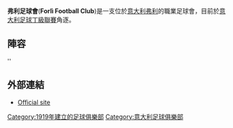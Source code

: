 {{Infobox football club |
  clubname =弗利足球會|
  image    = <!-- 檔案不存在 [[File:Forlì_F.C.png|130px]] ，可從英文維基百科取得 -->|
  fullname = Forlì Football Club |
  nickname = |
  founded  = {{start date and age|df=yes|1919}}|
  ground   = [[意大利|意大利]][[弗利_(意大利)|弗利]][[Stadio_Tullo_Morgagni|Stadio Tullo Morgagni]] |
  capacity = 3,466 |
  chairman = Romano Conficconi |
  manager  = Roberto Rossi |
 league = [[意大利足球丁級聯賽|意大利足球丁級聯賽]] |
 season = 2014–15 |
 position = [[意大利職業足球聯賽|意大利職業足球聯賽]]B組, 17(降級) |
  pattern_la1=_white_stripes|pattern_b1=_whitestripes|pattern_ra1=_white_stripes|
  leftarm1=FF0000|body1=FF0000|rightarm1=FF0000|shorts1=FF0000|socks1=FF0000|
  pattern_la2=|pattern_b2=|pattern_ra2=|
  leftarm2=FFFFFF|body2=FFFFFF|rightarm2=FFFFFF|shorts2=FF0000|socks2=FFFFFF|
}}

'''弗利足球會'''('''Forlì Football Club''')是一支位於[[意大利|意大利]][[弗利_(意大利)|弗利]]的職業足球會，目前於[[意大利足球丁級聯賽|意大利足球丁級聯賽]]角逐。

== 陣容 ==
''{{updated|2015年2月14日}}
{{fs start}}
{{fs player|no=|nat=ITA|name=[[Francesco_Scotti|Francesco Scotti]]|pos=GK}}
{{fs player|no=|nat=ITA|name=Riccardo Casadei|pos=GK}}
{{fs player|no=|nat=ITA|name=Emanuele Lani|pos=GK}}
{{fs player|no=|nat=ITA|name=Mirko Drudi|pos=DF}}
{{fs player|no=|nat=ITA|name=[[Enrico_Fantini|Enrico Fantini]]|pos=DF}}
{{fs player|no=|nat=ITA|name=Andrea Pastore|pos=DF|other=由[[特拉帕尼足球俱樂部|特拉帕尼]]外借}}
{{fs player|no=|nat=ITA|name=Simone Fantoni|pos=DF|other=由Virtus Entella外借}}
{{fs player|no=|nat=ITA|name=[[Fabio_Catacchini|Fabio Catacchini]]|pos=DF}}
{{fs player|no=|nat=ITA|name=Leonardo Arrigoni|pos=DF}}
{{fs player|no=|nat=ITA|name=Zaccaria Hamlili|pos=MF}}
{{fs mid}}
{{fs player|no=|nat=ARG|name=[[Maximiliano_Cejas|Maximiliano Cejas]]|pos=MF}}
{{fs player|no=|nat=ITA|name=[[Tommaso_Arrigoni|Tommaso Arrigoni]]|pos=MF|other=由[[切塞納足球會|切塞納]]外借}}
{{fs player|no=|nat=ITA|name=Giacomo Pettarin|pos=MF}}
{{fs player|no=|nat=ITA|name=[[Pasquale_Turi|Pasquale Turi]]|pos=MF}}
{{fs player|no=|nat=ITA|name=[[Nicola_Capellini|Nicola Capellini]]|pos=MF|other=由[[切塞納足球會|切塞納]]外借}}
{{fs player|no=|nat=ITA|name=Marco Rosafio|pos=MF|other=由[[萊切足球會|萊切]]外借}}
{{fs player|no=|nat=ITA|name=[[Stefano_Castellani|Stefano Castellani]]|pos=FW|other=由[[恩波利足球俱乐部|安波里]]外借}}
{{fs player|no=|nat=ITA|name=[[埃托雷·格利奥齊|埃托雷·格利奥齊]]|pos=FW|other=由[[薩斯索羅足球體育會|薩斯索羅]]外借}}
{{fs player|no=|nat=ITA|name=[[Emilio_Docente|Emilio Docente]]|pos=FW}}
{{fs player|no=|nat=ITA|name=Francesco Morga|pos=FW}}
{{fs end}}

==外部連結==
*[http://www.forlifc.com/ Official site] {{Wayback|url=http://www.forlifc.com/ |date=20220110161013 }}

[[Category:1919年建立的足球俱樂部|Category:1919年建立的足球俱樂部]]
[[Category:意大利足球俱樂部|Category:意大利足球俱樂部]]